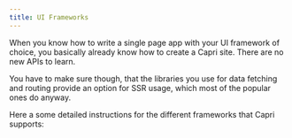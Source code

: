 ```yaml
---
title: UI Frameworks
---
```


When you know how to write a single page app with your UI framework of choice, you basically
already know how to create a Capri site. There are no new APIs to learn.

You have to make sure though, that the libraries you use for data fetching and routing provide
an option for SSR usage, which most of the popular ones do anyway.

Here a some detailed instructions for the different frameworks that Capri supports:

<TwoCols>
  <Card link="/docs/frameworks/react" title="React"></Card>
  <Card link="/docs/frameworks/preact" title="Preact"></Card>
  <Card link="/docs/frameworks/solid" title="SolidJS"></Card>
  <Card link="/docs/frameworks/svelte" title="Svelte"></Card>
</TwoCols>
